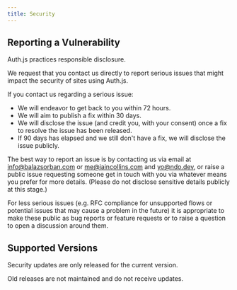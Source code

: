 ```yaml
---
title: Security
---
```



## Reporting a Vulnerability

Auth.js practices responsible disclosure.

We request that you contact us directly to report serious issues that might impact the security of sites using Auth.js.

If you contact us regarding a serious issue:

- We will endeavor to get back to you within 72 hours.
- We will aim to publish a fix within 30 days.
- We will disclose the issue (and credit you, with your consent) once a fix to resolve the issue has been released.
- If 90 days has elapsed and we still don't have a fix, we will disclose the issue publicly.

The best way to report an issue is by contacting us via email at info@balazsorban.com or me@iaincollins.com and yo@ndo.dev, or raise a public issue requesting someone get in touch with you via whatever means you prefer for more details. (Please do not disclose sensitive details publicly at this stage.)

<Callout>
For less serious issues (e.g. RFC compliance for unsupported flows or potential issues that may cause a problem in the future) it is appropriate to make these public as bug reports or feature requests or to raise a question to open a discussion around them.
</Callout>

## Supported Versions

Security updates are only released for the current version.

Old releases are not maintained and do not receive updates.
